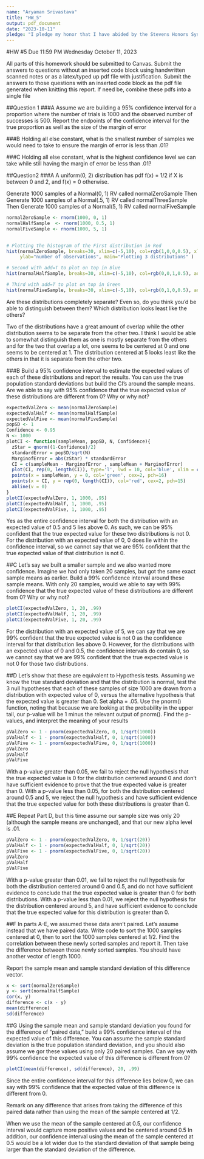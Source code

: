 ---
name: "Aryaman Srivastava"
title: "HW_5"
output: pdf_document
date: "2023-10-11"
pledge: "I pledge my honor that I have abided by the Stevens Honors System"
---


#HW #5 Due 11:59 PM Wednesday October 11, 2023

All parts of this homework should be submitted to Canvas. Submit the answers to questions without an inserted code block using handwritten scanned notes or as a latex/typed up pdf file with justification. Submit the answers  to those questions with an inserted code block as the pdf file generated when knitting this report. If need be, combine these pdfs into a single file

##Question 1
###A
Assume we are building a 95% confidence interval for a proportion where the number of trials is 1000 and the observed number of successes is 500. Report the endpoints of the confidence interval for the true proportion as well as the size of the margin of error 


###B 
Holding all else constant, what is the smallest number of samples we would need to take to ensure the margin of error is less than .01?

###C 
Holding all else constant, what is the highest confidence level we can take while still having the margin of error be less than .01?



##Question2
###A
A uniform(0, 2) distribution has pdf f(x) = 1/2 if X is between 0 and 2, and f(x) = 0 otherwise.

Generate 1000 samples of a Normal(0, 1) RV called normalZeroSample
Then Generate 1000 samples of a Normal(.5, 1) RV called normalThreeSample 
Then Generate 1000 samples of a Normal(5, 1)  RV called normalFiveSample
```{r}
normalZeroSample <- rnorm(1000, 0, 1)
normalHalfSample  <- rnorm(1000, 0.5, 1)
normalFiveSample <- rnorm(1000, 5, 1)

 
# Plotting the histogram of the First distribution in Red
hist(normalZeroSample, breaks=30, xlim=c(-5,10), col=rgb(1,0,0,0.5), xlab="values", 
     ylab="number of observations", main="Plotting 3 distributions" )

# Second with add=T to plot on top in Blue
hist(normalHalfSample, breaks=30, xlim=c(-5,10), col=rgb(0,0,1,0.5), add=T)

# Third with add=T to plot on top in Green
hist(normalFiveSample, breaks=30, xlim=c(-5,10), col=rgb(0,1,0,0.5), add=T)


```

Are these distributions completely separate? Even so, do you think you'd be able to distinguish between them? Which distribution looks least like the others? 


Two of the distributions have a great amount of overlap while the other distribution seems to be separate from the other two. I think I would be able to somewhat distinguish them as one is mostly separate from the others and for the two that overlap a lot, one seems to be centered at 0 and one seems to be centered at 1. The distribution centered at 5 looks least like the others in that it is separate from the other two. 


###B 
Build a 95% confidence interval to estimate the expected values of each of these distributions and report the results. You can use the true population standard deviations but build the CI's around the sample means. Are we able to say with 95% confidence that the true expected value of these distributions are different from 0? Why or why not?
```{r}
expectedValZero <- mean(normalZeroSample)
expectedValHalf <- mean(normalHalfSample)
expectedValFive <- mean(normalFiveSample)
popSD <- 1
Confidence <- 0.95
N <- 1000
plotCI <- function(sampleMean, popSD, N, Confidence){
  zStar = qnorm((1-Confidence)/2)
  standardError = popSD/sqrt(N)
  MarginofError = abs(zStar) * standardError
  CI = c(sampleMean - MarginofError , sampleMean + MarginofError) 
  plot(CI, rep(0, length(CI)), type='l', lwd = 10, col='blue', xlim = c(floor(CI[1])-1 ,ceiling(CI[2])+1), yaxt="n", ylab=NA, main= paste0("Sample Mean: ", sampleMean, ", Population SD: ", popSD, ", N: ", N, ", Confidence: ", Confidence), xlab=NA)
  points(x = sampleMean, y = 0, col='green', cex=2, pch=16)
  points(x = CI, y = rep(0, length(CI)), col='red', cex=2, pch=15)
  abline(v = 0)
}
plotCI(expectedValZero, 1, 1000, .95)
plotCI(expectedValHalf, 1, 1000, .95)
plotCI(expectedValFive, 1, 1000, .95)
```


Yes as the entire confidence interval for both the distribution with an expected value of 0.5 and 5 lies above 0. As such, we can be 95% confident that the true expected value for these two distributions is not 0. For the distribution with an expected value of 0, 0 does lie within the confidence interval, so we cannot say that we are 95% confident that the true expected value of that distribution is not 0.



##C
Let's say we built a smaller sample and we also wanted more confidence. Imagine we had only taken 20 samples, but got the same exact sample means as earlier. Build a 99% confidence interval around these sample means. With only 20 samples, would we able to say with 99% confidence that the true expected value of these distributions are different from 0? Why or why not? 
```{r}
plotCI(expectedValZero, 1, 20, .99)
plotCI(expectedValHalf, 1, 20, .99)
plotCI(expectedValFive, 1, 20, .99)

```


For the distribution with an expected value of 5, we can say that we are 99% confident that the true expected value is not 0 as the confidence interval for that distribution lies above 0. However, for the distributions with an expected value of 0 and 0.5, the confidence intervals do contain 0, so we cannot say that we are 99% confident that the true expected value is not 0 for those two distributions.


##D 
Let's show that these are equivalent to Hypothesis tests. Assuming we know the true standard deviation and that the distribution is normal, test the 3 null hypotheses that each of these samples of size 1000 are drawn from a distribution with expected value of 0, versus the alternative hypothesis that the expected value is greater than 0. Set alpha = .05. Use the pnorm() function, noting that because we are looking at the probability in the upper tail, our p-value will be 1 minus the relevant output of pnorm(). Find the p-values, and interpret the meaning of your results        
```{r}
pValZero <- 1 - pnorm(expectedValZero, 0, 1/sqrt(1000))
pValHalf <- 1 - pnorm(expectedValHalf, 0, 1/sqrt(1000))
pValFive <- 1 - pnorm(expectedValFive, 0, 1/sqrt(1000))
pValZero
pValHalf
pValFive


```


With a p-value greater than 0.05, we fail to reject the null hypothesis that the true expected value is 0 for the distribution centered around 0 and don't have sufficient evidence to prove that the true expected value is greater than 0. With a p-value less than 0.05, for both the distribution centered around 0.5 and 5, we reject the null hypothesis and have sufficient evidence that the true expected value for both these distributions is greater than 0.


##E
Repeat Part D, but this time assume our sample size was only 20 (although the sample means are unchanged), and that our new alpha level is .01. 
```{r}
pValZero <- 1 - pnorm(expectedValZero, 0, 1/sqrt(20))
pValHalf <- 1 - pnorm(expectedValHalf, 0, 1/sqrt(20))
pValFive <- 1 - pnorm(expectedValFive, 0, 1/sqrt(20))
pValZero
pValHalf
pValFive
```


With a p-value greater than 0.01, we fail to reject the null hypothesis for both the distribution centered around 0 and 0.5, and do not have sufficient evidence to conclude that the true expected value is greater than 0 for both distributions. With a p-value less than 0.01, we reject the null hypothesis for the distribution centered around 5, and have sufficient evidence to conclude that the true expected value for this distribution is greater than 0. 


##F
In parts A-E, we assumed these data aren't paired. Let's assume instead that we have paired data. Write code to sort the 1000 samples centered at 0, then to sort the 1000 samples centered at 1/2. Find the correlation between these newly sorted samples and report it. Then take the difference between those newly sorted samples. You should have another vector of length 1000.

Report the sample mean and sample standard deviation of this difference vector. 

```{r}
x <- sort(normalZeroSample)
y <- sort(normalHalfSample)
cor(x, y)
difference <- c(x - y)
mean(difference)
sd(difference)

```
##G
Using the sample mean and sample standard deviation you found for the difference of "paired data," build a 99% confidence interval of the expected value of this difference. You can assume the sample standard deviation is the true population standard deviation, and you should also assume we gor these values using only 20 paired samples. Can we say with 99% confidence the expected value of this difference is different from 0?

```{r}
plotCI(mean(difference), sd(difference), 20, .99)

```


Since the entire confidence interval for this difference lies below 0, we can say with 99% confidence that the expected value of this difference is different from 0. 

Remark on any difference that arises from taking the difference of this paired data rather than using the mean of the sample centered at 1/2. 


When we use the mean of the sample centered at 0.5, our confidence interval would capture more positive values and be centered around 0.5
In addition, our confidence interval using the mean of the sample centered at 0.5 would be a lot wider due to the standard deviation of that sample being larger than the standard deviation of the difference.